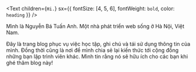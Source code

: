 <Text
  children={`Hi.`}
  sx={{ fontSize: [4, 5, 6], fontWeight: `bold`, color: `heading` }}
/>

Mình là Nguyễn Bá Tuấn Anh. Một nhà phát triển web sống ở Hà Nội, Việt Nam.

Đây là trang blog phục vụ việc học tập, ghi chú và tái sử dụng thông tin của mình. Đồng thời cũng là nơi để mình chia sẻ lại kiến thức tới cộng đồng những bạn lập trình viên khác. Mình tin rằng nó sẽ hữu ích cho các bạn khi ghé thăm blog này!
